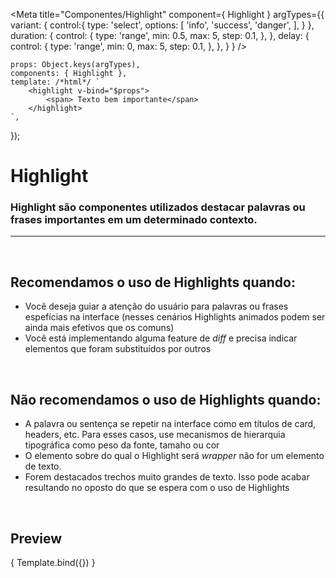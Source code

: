 
<Meta
	title="Componentes/Highlight"
	component={ Highlight }
	argTypes={{
		variant: {
			control:{
				type: 'select',
				options: [
					'info',
					'success',
					'danger',
				],
			}
		},
		duration: { 
			control: {
				type: 'range',
				min: 0.5,
				max: 5,
				step: 0.1,
			},
		},
		delay: {
			control: {
				type: 'range',
				min: 0,
				max: 5,
				step: 0.1,
			},
		},
	}
}
/>

	props: Object.keys(argTypes),
	components: { Highlight },
	template: /*html*/ `
		<highlight v-bind="$props">
			<span> Texto bem importante</span>
		</highlight>
	`,
});

# Highlight

### Highlight são componentes utilizados destacar palavras ou frases importantes em um determinado contexto.
---
<br />

## Recomendamos o uso de Highlights quando:
- Você deseja guiar a atenção do usuário para palavras ou frases espefícias na interface (nesses cenários Highlights animados podem ser ainda mais efetivos que os comuns)
- Você está implementando alguma feature de <i>diff</i> e precisa indicar elementos que foram substituídos por outros

<br />

## Não recomendamos o uso de Highlights quando:
- A palavra ou sentença se repetir na interface como em títulos de card, headers, etc. Para esses casos, use mecanismos de hierarquia tipográfica como peso da fonte, tamaho ou cor
- O elemento sobre do qual o Highlight será <i>wrapper</i> não for um elemento de texto.
- Forem destacados trechos muito grandes de texto. Isso pode acabar resultando no oposto do que se espera com o uso de Highlights 

<br />

## Preview

<Canvas>
	<Story
		name="Highlight"
		args={{
			duration: 1,
			delay: 0,
		}}
	>
		{ Template.bind({}) }
	</Story>
</Canvas>

<ArgsTable story="Highlight" />